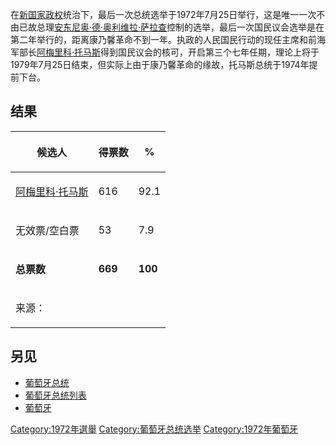 {{Infobox election
| election_name = 1972年葡萄牙總統選舉
| country = 葡萄牙
| type = 总统
| ongoing = no
| previous_election = [[1965年葡萄牙總統選舉|1965年葡萄牙總統選舉]]
| previous_year = [[1965年葡萄牙總統選舉|1965]]
| next_election = [[1976年葡萄牙總統選舉|1976年葡萄牙總統選舉]]
| next_year = [[1976年葡萄牙總統選舉|1976]]
| election_date = 1972年7月25日
| image1 = [[File:Américo_Tomás.png|129px]]
| candidate1 = '''[[阿梅里科·托马斯|阿梅里科·托马斯]]'''
| party1 = [[國民聯盟_(葡萄牙)|人民国民行动]]
| popular_vote1 = '''616'''
| percentage1 = '''92.1%'''
| title = 总统
| before_election = [[阿梅里科·托马斯|阿梅里科·托马斯]]
| before_party = 人民国民行动
| after_election = [[阿梅里科·托马斯|阿梅里科·托马斯]]
| after_party = 人民国民行动
}}
在[[新国家独裁体制|新国家政权]]统治下，最后一次总统选举于1972年7月25日举行，这是唯一一次不由已故总理[[安东尼奥·德·奥利维拉·萨拉查|安东尼奥·德·奥利维拉·萨拉查]]控制的选举，最后一次国民议会选举是在第二年举行的，距离康乃馨革命不到一年。执政的人民国民行动的现任主席和前海军部长[[阿梅里科·托马斯|阿梅里科·托马斯]]得到国民议会的核可，开启第三个七年任期，理论上将于1979年7月25日结束，但实际上由于康乃馨革命的缘故，托马斯总统于1974年提前下台。
==结果==
{| class=wikitable style=text-align:right
!候选人
!得票数
!%
|-
|align=left|[[阿梅里科·托马斯|阿梅里科·托马斯]]||616|| 92.1
|-
|align=left|无效票/空白票||53||7.9
|-
|align=left|'''总票数'''||'''669'''||'''100'''
|-
|align=left colspan=4|来源：
|}
==另见==
* [[葡萄牙总统|葡萄牙总统]]
* [[葡萄牙总统列表|葡萄牙总统列表]]
* [[葡萄牙|葡萄牙]]

{{葡萄牙選舉}}
[[Category:1972年選舉|Category:1972年選舉]]
[[Category:葡萄牙总统选举|Category:葡萄牙总统选举]]
[[Category:1972年葡萄牙|Category:1972年葡萄牙]]